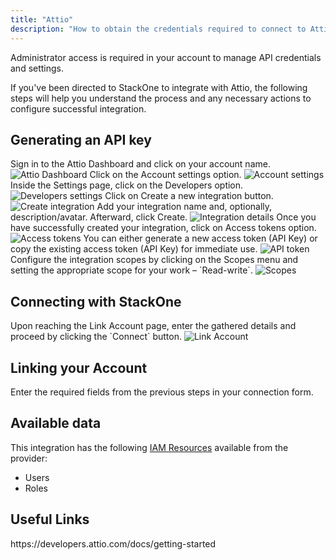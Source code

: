 ```yaml
---
title: "Attio"
description: "How to obtain the credentials required to connect to Attio."
---
```



<Note>
  Administrator access is required in your account to manage API credentials and settings.
</Note>

If you've been directed to StackOne to integrate with Attio, the following steps will help you understand the process and any necessary actions to configure successful integration.

## Generating an API key

<Steps>
  <Step title="Sign in to Attio">
    Sign in to the Attio Dashboard and click on your account name.
    <Frame>
      <img className='rounded-md' style={{ margin: '0 auto', border: '1px solid #efefef' }} alt="Attio Dashboard" src="/images/attio/image1.png" />
    </Frame>
  </Step>

  <Step title="Go to Account settings">
    Click on the Account settings option.
    <Frame>
      <img className='rounded-md' style={{ margin: '0 auto', border: '1px solid #efefef' }} alt="Account settings" src="/images/attio/image2.png" />
    </Frame>
  </Step>

  <Step title="Open Developers settings">
    Inside the Settings page, click on the Developers option.
    <Frame>
      <img className='rounded-md' style={{ margin: '0 auto', border: '1px solid #efefef' }} alt="Developers settings" src="/images/attio/image3.png" />
    </Frame>
  </Step>

  <Step title="Create a new integration">
    Click on Create a new integration button.
    <Frame>
      <img className='rounded-md' style={{ margin: '0 auto', border: '1px solid #efefef' }} alt="Create integration" src="/images/attio/image4.png" />
    </Frame>
  </Step>

  <Step title="Add integration details">
    Add your integration name and, optionally, description/avatar. Afterward, click Create.
    <Frame>
      <img className='rounded-md' style={{ margin: '0 auto', border: '1px solid #efefef' }} alt="Integration details" src="/images/attio/image5.png" />
    </Frame>
  </Step>

  <Step title="Access tokens">
    Once you have successfully created your integration, click on Access tokens option.
    <Frame>
      <img className='rounded-md' style={{ margin: '0 auto', border: '1px solid #efefef' }} alt="Access tokens" src="/images/attio/image6.png" />
    </Frame>
  </Step>

  <Step title="Generate or copy API token">
    You can either generate a new access token (API Key) or copy the existing access token (API Key) for immediate use.
    <Frame>
      <img className='rounded-md' style={{ margin: '0 auto', border: '1px solid #efefef' }} alt="API token" src="/images/attio/image7.png" />
    </Frame>
  </Step>

  <Step title="Configure integration scopes">
    Configure the integration scopes by clicking on the Scopes menu and setting the appropriate scope for your work – `Read-write`.
    <Frame>
      <img className='rounded-md' style={{ margin: '0 auto', border: '1px solid #efefef' }} alt="Scopes" src="/images/attio/image8.png" />
    </Frame>
  </Step>
</Steps>

## Connecting with StackOne

<Steps>
  <Step title="Enter the Details">
    Upon reaching the Link Account page, enter the gathered details and proceed by clicking the `Connect` button.
    <Frame>
      <img className='rounded-md' style={{ margin: '0 auto', border: '1px solid #efefef' }} alt="Link Account" src="/images/attio/image9.png" />
    </Frame>
  </Step>
</Steps>


## Linking your Account

Enter the required fields from the previous steps in your connection form.

<IntegrationFooter />


## Available data

This integration has the following [IAM Resources](https://docs.stackone.com/reference/iam_list_users) available from the provider:
<ul>
 <li>Users</li>
 <li>Roles</li>
</ul>


## Useful Links
<Card title="API Reference" icon="link" href="https://developers.attio.com/docs/getting-started">
  https://developers.attio.com/docs/getting-started
</Card>

